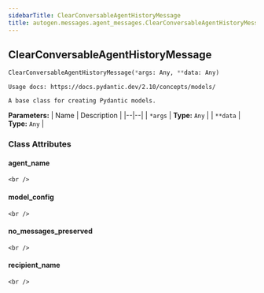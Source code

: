```yaml
---
sidebarTitle: ClearConversableAgentHistoryMessage
title: autogen.messages.agent_messages.ClearConversableAgentHistoryMessage
---
```

<h2 id="autogen.messages.agent_messages.ClearConversableAgentHistoryMessage" class="doc doc-heading">
    <code class="doc-symbol doc-symbol-heading doc-symbol-class"></code>
    <span class="doc doc-object-name doc-class-name">ClearConversableAgentHistoryMessage</span>
    <a href="#autogen.messages.agent_messages.ClearConversableAgentHistoryMessage" class="headerlink" title="Permanent link"></a>
</h2>

```python
ClearConversableAgentHistoryMessage(*args: Any, **data: Any)
```

    Usage docs: https://docs.pydantic.dev/2.10/concepts/models/
    
    A base class for creating Pydantic models.

<b>Parameters:</b>
| Name | Description |
|--|--|
| `*args` | **Type:** `Any` |
| `**data` | **Type:** `Any` |

### Class Attributes

<code class="doc-symbol doc-symbol-heading doc-symbol-attribute"></code>
#### agent_name
<a href="#autogen.messages.agent_messages.ClearConversableAgentHistoryMessage.agent_name" class="headerlink" title="Permanent link"></a>

    <br />

<code class="doc-symbol doc-symbol-heading doc-symbol-attribute"></code>
#### model_config
<a href="#autogen.messages.agent_messages.ClearConversableAgentHistoryMessage.model_config" class="headerlink" title="Permanent link"></a>

    <br />

<code class="doc-symbol doc-symbol-heading doc-symbol-attribute"></code>
#### no_messages_preserved
<a href="#autogen.messages.agent_messages.ClearConversableAgentHistoryMessage.no_messages_preserved" class="headerlink" title="Permanent link"></a>

    <br />

<code class="doc-symbol doc-symbol-heading doc-symbol-attribute"></code>
#### recipient_name
<a href="#autogen.messages.agent_messages.ClearConversableAgentHistoryMessage.recipient_name" class="headerlink" title="Permanent link"></a>

    <br />